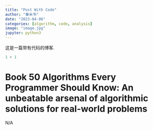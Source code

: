 ```yaml
---
title: "Post With Code"
author: "秦米书"
date: "2023-04-06"
categories: [algorithm, code, analysis]
image: "image.jpg"
jupyter: python3
---
```


这是一篇带有代码的博客.

```python
1 + 1
```

# Book 50 Algorithms Every Programmer Should Know: An unbeatable arsenal of algorithmic solutions for real-world problems
N/A 